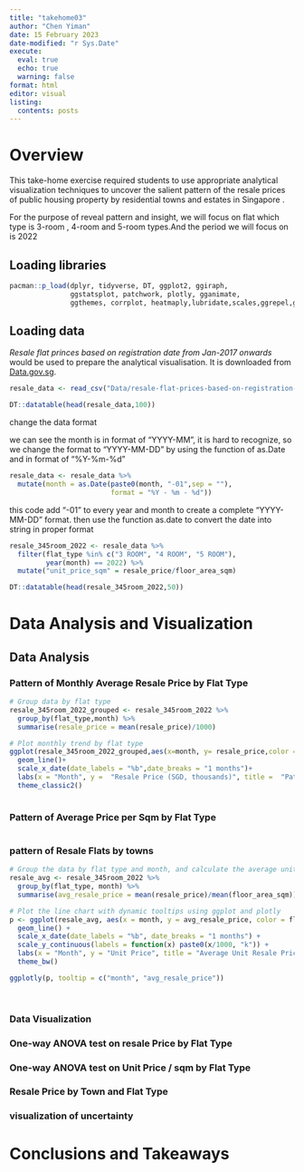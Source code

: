 ```yaml
---
title: "takehome03"
author: "Chen Yiman"
date: 15 February 2023
date-modified: "r Sys.Date"
execute:
  eval: true
  echo: true
  warning: false
format: html
editor: visual
listing: 
  contents: posts
---
```


# Overview

This take-home exercise required students to use appropriate analytical visualization techniques to uncover the salient pattern of the resale prices of public housing property by residential towns and estates in Singapore .

For the purpose of reveal pattern and insight, we will focus on flat which type is 3-room , 4-room and 5-room types.And the period we will focus on is 2022

## Loading libraries

```r
pacman::p_load(dplyr, tidyverse, DT, ggplot2, ggiraph, 
               ggstatsplot, patchwork, plotly, gganimate, 
               ggthemes, corrplot, heatmaply,lubridate,scales,ggrepel,ggpubr)
```

## Loading data

*Resale flat princes based on registration date from Jan-2017 onwards* would be used to prepare the analytical visualisation. It is downloaded from [Data.gov.sg](https://data.gov.sg/).

```r

resale_data <- read_csv("Data/resale-flat-prices-based-on-registration-date-from-jan-2017-onwards.csv")

DT::datatable(head(resale_data,100)) 

```

change the data format

we can see the month is in format of "YYYY-MM", it is hard to recognize, so we change the format to "YYYY-MM-DD" by using the function of as.Date and in format of "%Y-%m-%d"

```r
resale_data <- resale_data %>% 
  mutate(month = as.Date(paste0(month, "-01",sep = ""), 
                         format = "%Y - %m - %d"))

```

this code add "-01" to every year and month to create a complete "YYYY-MM-DD" format. then use the function as.date to convert the date into string in proper format\

```r
resale_345room_2022 <- resale_data %>% 
  filter(flat_type %in% c("3 ROOM", "4 ROOM", "5 ROOM"), 
         year(month) == 2022) %>%
  mutate("unit_price_sqm" = resale_price/floor_area_sqm)
```

```r
DT::datatable(head(resale_345room_2022,50))
```

# Data Analysis and Visualization

## Data Analysis

### Pattern of Monthly Average Resale Price by Flat Type

```r
# Group data by flat type
resale_345room_2022_grouped <- resale_345room_2022 %>%
  group_by(flat_type,month) %>%
  summarise(resale_price = mean(resale_price)/1000)

# Plot monthly trend by flat type
ggplot(resale_345room_2022_grouped,aes(x=month, y= resale_price,color = flat_type))+
  geom_line()+
  scale_x_date(date_labels = "%b",date_breaks = "1 months")+
  labs(x = "Month", y =  "Resale Price (SGD, thousands)", title =  "Pattern of Monthly Average Resale Price by Flat Type (2022)")+
  theme_classic2()
  

```

### Pattern of Average Price per Sqm by Flat Type

```r

```

### **pattern of Resale Flats by towns**

```r
# Group the data by flat type and month, and calculate the average unit resale price
resale_avg <- resale_345room_2022 %>%
  group_by(flat_type, month) %>%
  summarise(avg_resale_price = mean(resale_price)/mean(floor_area_sqm))

# Plot the line chart with dynamic tooltips using ggplot and plotly
p <- ggplot(resale_avg, aes(x = month, y = avg_resale_price, color = flat_type, group = flat_type)) +
  geom_line() +
  scale_x_date(date_labels = "%b", date_breaks = "1 months") +
  scale_y_continuous(labels = function(x) paste0(x/1000, "k")) +
  labs(x = "Month", y = "Unit Price", title = "Average Unit Resale Price Trend by Flat Type (2022)") +
  theme_bw()

ggplotly(p, tooltip = c("month", "avg_resale_price"))
```

\

### Data Visualization

### **One-way ANOVA test on resale Price by Flat Type**

### **One-way ANOVA test on Unit Price / sqm by Flat Type**

### **Resale Price by Town and Flat Type**

### visualization of uncertainty

# **Conclusions and Takeaways**
